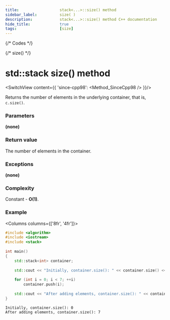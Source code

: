 ```yaml
---
title:					stack<...>::size() method
sidebar_label:			size( )
description:			stack<...>::size() method C++ documentation
hide_title:				true
tags:					[size]
---
```



{/* Codes */}

{/* size() */}

# std::stack size() method

<SwitchView content={{
	'since-cpp98': <Method_SinceCpp98 />
}}/>

Returns the number of elements in the underlying container, that is, `c.size()`.

### Parameters

**(none)**

### Return value

The number of elements in the container.

### Exceptions

**(none)**

### Complexity

Constant - **O(1)**.

### Example

<Columns columns={['8fr', '4fr']}>
<div>

```cpp title='Main.cpp' showLineNumbers
#include <algorithm>
#include <iostream>
#include <stack>
 
int main()
{
    std::stack<int> container;
 
    std::cout << "Initially, container.size(): " << container.size() << '\n';
 
    for (int i = 0; i < 7; ++i)
        container.push(i);
 
    std::cout << "After adding elements, container.size(): " << container.size() << '\n';
}
```

</div>
<div>

```plaintext title="Output"
Initially, container.size(): 0
After adding elements, container.size(): 7
```

</div>
</Columns>
